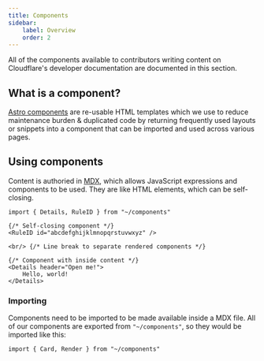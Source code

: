 ```yaml
---
title: Components
sidebar:
    label: Overview
    order: 2
---
```


All of the components available to contributors writing content on Cloudflare's developer documentation
are documented in this section.

## What is a component?

[Astro components](https://docs.astro.build/en/basics/astro-components/) are re-usable HTML templates which
we use to reduce maintenance burden & duplicated code by returning frequently used layouts or snippets into
a component that can be imported and used across various pages.

## Using components

Content is authoried in [MDX](https://docs.astro.build/en/guides/markdown-content/), which allows JavaScript
expressions and components to be used. They are like HTML elements, which can be self-closing.

```mdx live
import { Details, RuleID } from "~/components"

{/* Self-closing component */}
<RuleID id="abcdefghijklmnopqrstuvwxyz" />

<br/> {/* Line break to separate rendered components */}

{/* Component with inside content */}
<Details header="Open me!">
    Hello, world!
</Details>
```

### Importing

Components need to be imported to be made available inside a MDX file. All of our components are exported from
`"~/components"`, so they would be imported like this:

```mdx
import { Card, Render } from "~/components"
```